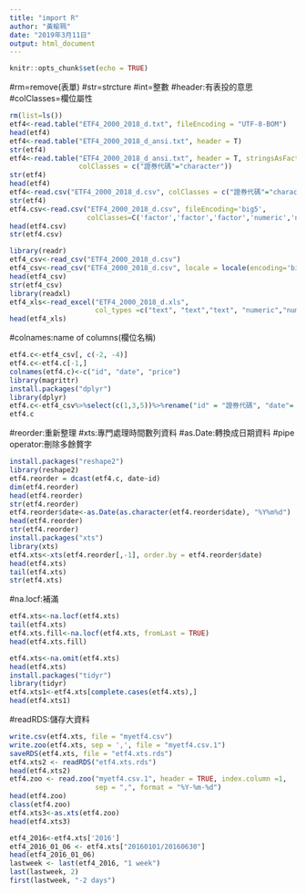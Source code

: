 ```yaml
---
title: "import R"
author: "黃榆珮"
date: "2019年3月11日"
output: html_document
---
```


```r
knitr::opts_chunk$set(echo = TRUE)
```
#rm=remove(表單)
#str=strcture
#int=整數
#header:有表投的意思
#colClasses=欄位屬性
```r
rm(list=ls())
etf4<-read.table("ETF4_2000_2018_d.txt", fileEncoding = "UTF-8-BOM")
head(etf4)
etf4<-read.table("ETF4_2000_2018_d_ansi.txt", header = T)
str(etf4)
etf4<-read.table("ETF4_2000_2018_d_ansi.txt", header = T, stringsAsFactors = T, 
                 colClasses = c("證券代碼"="character"))
str(etf4)
head(etf4)
etf4<-read.csv("ETF4_2000_2018_d.csv", colClasses = c("證券代碼"="character"))
str(etf4)
etf4.csv<-read.csv("ETF4_2000_2018_d.csv", fileEncoding='big5',
                   colClasses=C('factor','factor','factor','numeric','numeric'))
head(etf4.csv)
str(etf4.csv)
```

```r
library(readr)
etf4_csv<-read_csv("ETF4_2000_2018_d.csv")
etf4_csv<-read_csv("ETF4_2000_2018_d.csv", locale = locale(encoding='big5'))
head(etf4_csv)
str(etf4_csv)
library(readxl)
etf4_xls<-read_excel("ETF4_2000_2018_d.xls", 
                     col_types =c("text", "text","text", "numeric","numeric"))
head(etf4_xls)
```
#colnames:name of columns(欄位名稱)
```r
etf4.c<-etf4_csv[, c(-2, -4)]
etf4.c<-etf4.c[-1,]
colnames(etf4.c)<-c("id", "date", "price")
library(magrittr)
install.packages("dplyr")
library(dplyr)
etf4.c<-etf4_csv%>%select(c(1,3,5))%>%rename("id" = "證券代碼", "date"= "日期", "price" = "當日均價(元)")
etf4.c
```
#reorder:重新整理
#xts:專門處理時間數列資料
#as.Date:轉換成日期資料
#pipe operator:刪除多餘贅字
```r
install.packages("reshape2")
library(reshape2)
etf4.reorder = dcast(etf4.c, date~id)
dim(etf4.reorder)
head(etf4.reorder)
str(etf4.reorder)
etf4.reorder$date<-as.Date(as.character(etf4.reorder$date), "%Y%m%d") 
head(etf4.reorder)
str(etf4.reorder)
install.packages("xts")
library(xts)
etf4.xts<-xts(etf4.reorder[,-1], order.by = etf4.reorder$date)
head(etf4.xts)
tail(etf4.xts)
str(etf4.xts)
```
#na.locf:補滿
```r
etf4.xts<-na.locf(etf4.xts)                
tail(etf4.xts)
etf4.xts.fill<-na.locf(etf4.xts, fromLast = TRUE) 
head(etf4.xts.fill)
```

```r
etf4.xts<-na.omit(etf4.xts)
head(etf4.xts)
install.packages("tidyr")
library(tidyr)
etf4.xts1<-etf4.xts[complete.cases(etf4.xts),]
head(etf4.xts1)
```
#readRDS:儲存大資料
```r
write.csv(etf4.xts, file = "myetf4.csv")
write.zoo(etf4.xts, sep = ',', file = "myetf4.csv.1")
saveRDS(etf4.xts, file = "etf4.xts.rds")
etf4.xts2 <- readRDS("etf4.xts.rds")
head(etf4.xts2)
etf4.zoo <- read.zoo("myetf4.csv.1", header = TRUE, index.column =1, 
                     sep = ",", format = "%Y-%m-%d")
head(etf4.zoo)
class(etf4.zoo)
etf4.xts3<-as.xts(etf4.zoo)
head(etf4.xts3)
```

```r
etf4_2016<-etf4.xts['2016']
etf4_2016_01_06 <- etf4.xts["20160101/20160630"]
head(etf4_2016_01_06)
lastweek <- last(etf4_2016, "1 week")
last(lastweek, 2)
first(lastweek, "-2 days")
```